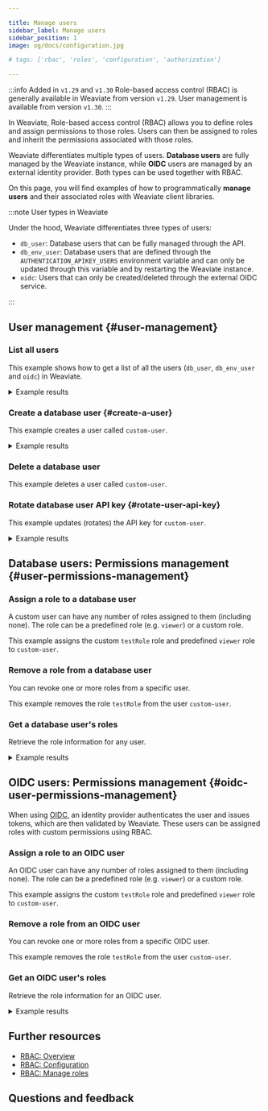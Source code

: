 ```yaml
---

title: Manage users
sidebar_label: Manage users
sidebar_position: 1
image: og/docs/configuration.jpg

# tags: ['rbac', 'roles', 'configuration', 'authorization']

---
```



:::info Added in `v1.29` and `v1.30`
Role-based access control (RBAC) is generally available in Weaviate from version `v1.29`.
User management is available from version `v1.30`.
:::

In Weaviate, Role-based access control (RBAC) allows you to define roles and assign permissions to those roles. Users can then be assigned to roles and inherit the permissions associated with those roles.

Weaviate differentiates multiple types of users. **Database users** are fully managed by the Weaviate instance, while **OIDC** users are managed by an external identity provider. Both types can be used together with RBAC.

On this page, you will find examples of how to programmatically **manage users** and their associated roles with Weaviate client libraries.

:::note User types in Weaviate

Under the hood, Weaviate differentiates three types of users:

- `db_user`: Database users that can be fully managed through the API.
- `db_env_user`: Database users that are defined through the `AUTHENTICATION_APIKEY_USERS` environment variable and can only be updated through this variable and by restarting the Weaviate instance.
- `oidc`: Users that can only be created/deleted through the external OIDC service.

:::

## User management <i class="fas fa-user-edit"></i> {#user-management}

### List all users

This example shows how to get a list of all the users (`db_user`, `db_env_user` and `oidc`) in Weaviate.

<Tabs className="code" groupId="languages">
  <TabItem value="py" label="Python">
  <FilteredTextBlock
    text={UserPyCode}
    startMarker="# START ListAllUsers"
    endMarker="# END ListAllUsers"
    language="py"
  />
  </TabItem>
  <TabItem value="ts" label="JavaScript/TypeScript">
    <FilteredTextBlock
      text={UserTSCode}
      startMarker="// START ListAllUsers"
      endMarker="// END ListAllUsers"
      language="ts"
    />
  </TabItem>
  <TabItem value="go" label="Go">
    <FilteredTextBlock
      text={GoCode}
      startMarker="// START ListAllUsers"
      endMarker="// END ListAllUsers"
      language="go"
    />
  </TabItem>
  <TabItem value="java" label="Java">
    <FilteredTextBlock
      text={JavaCode}
      startMarker="// START ListAllUsers"
      endMarker="// END ListAllUsers"
      language="java"
    />
  </TabItem>
</Tabs>

<details>
<summary>Example results</summary>

```text
[
  UserDB(user_id='custom-user', role_names=['viewer', 'testRole'], user_type=<UserTypes.DB_DYNAMIC: 'db_user'>, active=True),
  UserDB(user_id='root-user', role_names=['root'], user_type=<UserTypes.DB_STATIC: 'db_env_user'>, active=True)
]
```

</details>

### Create a database user {#create-a-user}

This example creates a user called `custom-user`.

<Tabs className="code" groupId="languages">
  <TabItem value="py" label="Python">
  <FilteredTextBlock
    text={UserPyCode}
    startMarker="# START CreateUser"
    endMarker="# END CreateUser"
    language="py"
  />
  </TabItem>
  <TabItem value="ts" label="JavaScript/TypeScript">
    <FilteredTextBlock
      text={UserTSCode}
      startMarker="// START CreateUser"
      endMarker="// END CreateUser"
      language="ts"
    />
  </TabItem>
  <TabItem value="go" label="Go">
    <FilteredTextBlock
      text={GoCode}
      startMarker="// START CreateUser"
      endMarker="// END CreateUser"
      language="go"
    />
  </TabItem>
  <TabItem value="java" label="Java">
    <FilteredTextBlock
      text={JavaCode}
      startMarker="// START CreateUser"
      endMarker="// END CreateUser"
      language="java"
    />
  </TabItem>
</Tabs>

<details>
<summary>Example results</summary>

```text
RXF1dU1VcWM1Q3hvVndYT0F1OTBOTDZLZWx0ME5kbWVJRVdPL25EVW12QT1fMXlDUEhUNjhSMlNtazdHcV92MjAw
```

</details>

### Delete a database user

This example deletes a user called `custom-user`.

<Tabs className="code" groupId="languages">
  <TabItem value="py" label="Python">
  <FilteredTextBlock
    text={UserPyCode}
    startMarker="# START DeleteUser"
    endMarker="# END DeleteUser"
    language="py"
  />
  </TabItem>
  <TabItem value="ts" label="JavaScript/TypeScript">
  <FilteredTextBlock
    text={UserTSCode}
    startMarker="// START DeleteUser"
    endMarker="// END DeleteUser"
    language="ts"
  />
  </TabItem>
  <TabItem value="go" label="Go">
    <FilteredTextBlock
      text={GoCode}
      startMarker="// START DeleteUser"
      endMarker="// END DeleteUser"
      language="go"
    />
  </TabItem>
  <TabItem value="java" label="Java">
    <FilteredTextBlock
      text={JavaCode}
      startMarker="// START DeleteUser"
      endMarker="// END DeleteUser"
      language="java"
    />
  </TabItem>
</Tabs>

### Rotate database user API key {#rotate-user-api-key}

This example updates (rotates) the API key for `custom-user`.

<Tabs className="code" groupId="languages">
  <TabItem value="py" label="Python">
  <FilteredTextBlock
    text={UserPyCode}
    startMarker="# START RotateApiKey"
    endMarker="# END RotateApiKey"
    language="py"
  />
  </TabItem>
  <TabItem value="ts" label="JavaScript/TypeScript">
    <FilteredTextBlock
      text={UserTSCode}
      startMarker="// START RotateApiKey"
      endMarker="// END RotateApiKey"
      language="ts"
    />
  </TabItem>
  <TabItem value="go" label="Go">
    <FilteredTextBlock
      text={GoCode}
      startMarker="// START RotateApiKey"
      endMarker="// END RotateApiKey"
      language="go"
    />
  </TabItem>
  <TabItem value="java" label="Java">
    <FilteredTextBlock
      text={JavaCode}
      startMarker="// START RotateApiKey"
      endMarker="// END RotateApiKey"
      language="java"
    />
  </TabItem>
</Tabs>

<details>
<summary>Example results</summary>

```text
SSs3WGVFbUxMVFhlOEsxVVMrQVBzM1VhQTJIM2xXWngwY01HaXFYVnM1az1fMXlDUEhUNjhSMlNtazdHcV92MjAw
```

</details>

## Database users: Permissions management <i class="fas fa-user-lock"></i> {#user-permissions-management}

### Assign a role to a database user

A custom user can have any number of roles assigned to them (including none). The role can be a predefined role (e.g. `viewer`) or a custom role.

This example assigns the custom `testRole` role and predefined `viewer` role to `custom-user`.

<Tabs className="code" groupId="languages">
  <TabItem value="py" label="Python">
  <FilteredTextBlock
    text={UserPyCode}
    startMarker="# START AssignRole"
    endMarker="# END AssignRole"
    language="py"
  />
  </TabItem>
  <TabItem value="ts" label="JavaScript/TypeScript">
  <FilteredTextBlock
    text={UserTSCode}
    startMarker="// START AssignRole"
    endMarker="// END AssignRole"
    language="ts"
  />
  </TabItem>
  <TabItem value="go" label="Go">
    <FilteredTextBlock
      text={GoCode}
      startMarker="// START AssignRole"
      endMarker="// END AssignRole"
      language="go"
    />
  </TabItem>
  <TabItem value="java" label="Java">
    <FilteredTextBlock
      text={JavaCode}
      startMarker="// START AssignRole"
      endMarker="// END AssignRole"
      language="java"
    />
  </TabItem>
</Tabs>

### Remove a role from a database user

You can revoke one or more roles from a specific user.

This example removes the role `testRole` from the user `custom-user`.

<Tabs className="code" groupId="languages">
<TabItem value="py" label="Python">
  <FilteredTextBlock
    text={UserPyCode}
    startMarker="# START RevokeRoles"
    endMarker="# END RevokeRoles"
    language="py"
    />
  </TabItem>
  <TabItem value="ts" label="JavaScript/TypeScript">
  <FilteredTextBlock
      text={UserTSCode}
      startMarker="// START RevokeRoles"
      endMarker="// END RevokeRoles"
      language="ts"
    />
  </TabItem>
  <TabItem value="go" label="Go">
    <FilteredTextBlock
      text={GoCode}
      startMarker="// START RevokeRoles"
      endMarker="// END RevokeRoles"
      language="go"
    />
  </TabItem>
  <TabItem value="java" label="Java">
    <FilteredTextBlock
      text={JavaCode}
      startMarker="// START RevokeRoles"
      endMarker="// END RevokeRoles"
      language="java"
    />
  </TabItem>
</Tabs>

### Get a database user's roles

Retrieve the role information for any user.

<Tabs className="code" groupId="languages">
<TabItem value="py" label="Python">
  <FilteredTextBlock
    text={UserPyCode}
    startMarker="# START ListUserRoles"
    endMarker="# END ListUserRoles"
    language="py"
    />
  </TabItem>
  <TabItem value="ts" label="JavaScript/TypeScript">
    <FilteredTextBlock
      text={UserTSCode}
      startMarker="// START ListUserRoles"
      endMarker="// END ListUserRoles"
      language="ts"
    />
  </TabItem>
  <TabItem value="go" label="Go">
    <FilteredTextBlock
      text={GoCode}
      startMarker="// START ListUserRoles"
      endMarker="// END ListUserRoles"
      language="go"
    />
  </TabItem>
  <TabItem value="java" label="Java">
    <FilteredTextBlock
      text={JavaCode}
      startMarker="// START ListUserRoles"
      endMarker="// END ListUserRoles"
      language="java"
    />
  </TabItem>
</Tabs>

<details>
<summary>Example results</summary>

```text
testRole
viewer
```

</details>

## OIDC users: Permissions management <i class="fas fa-user-lock"></i> {#oidc-user-permissions-management}

When using [OIDC](/deploy/configuration/oidc.md), an identity provider authenticates the user and issues tokens, which are then validated by Weaviate. These users can be assigned roles with custom permissions using RBAC.

### Assign a role to an OIDC user

An OIDC user can have any number of roles assigned to them (including none). The role can be a predefined role (e.g. `viewer`) or a custom role.

This example assigns the custom `testRole` role and predefined `viewer` role to `custom-user`.

<Tabs className="code" groupId="languages">
  <TabItem value="py" label="Python">
  <FilteredTextBlock
    text={OidcUserPyCode}
    startMarker="# START AssignOidcUserRole"
    endMarker="# END AssignOidcUserRole"
    language="py"
  />
  </TabItem>
  <TabItem value="ts" label="JavaScript/TypeScript">
    <FilteredTextBlock
      text={OidcUserTSCode}
      startMarker="// START AssignOidcUserRole"
      endMarker="// END AssignOidcUserRole"
      language="ts"
    />
  </TabItem>
  <TabItem value="go" label="Go">
    <FilteredTextBlock
      text={OidcUserGoCode}
      startMarker="// START AssignOidcUserRole"
      endMarker="// END AssignOidcUserRole"
      language="go"
    />
  </TabItem>
  <TabItem value="java" label="Java">
    <FilteredTextBlock
      text={OidcUserJavaCode}
      startMarker="// START AssignOidcUserRole"
      endMarker="// END AssignOidcUserRole"
      language="java"
    />
  </TabItem>
</Tabs>

### Remove a role from an OIDC user

You can revoke one or more roles from a specific OIDC user.

This example removes the role `testRole` from the user `custom-user`.

<Tabs className="code" groupId="languages">
<TabItem value="py" label="Python">
  <FilteredTextBlock
    text={OidcUserPyCode}
    startMarker="# START RevokeOidcUserRoles"
    endMarker="# END RevokeOidcUserRoles"
    language="py"
    />
  </TabItem>
  <TabItem value="ts" label="JavaScript/TypeScript">
    <FilteredTextBlock
      text={OidcUserTSCode}
      startMarker="// START RevokeOidcUserRoles"
      endMarker="// END RevokeOidcUserRoles"
      language="ts"
    />
  </TabItem>
  <TabItem value="go" label="Go">
    <FilteredTextBlock
      text={OidcUserGoCode}
      startMarker="// START RevokeOidcUserRoles"
      endMarker="// END RevokeOidcUserRoles"
      language="go"
    />
  </TabItem>
  <TabItem value="java" label="Java">
    <FilteredTextBlock
      text={OidcUserJavaCode}
      startMarker="// START RevokeOidcUserRoles"
      endMarker="// END RevokeOidcUserRoles"
      language="java"
    />
  </TabItem>
</Tabs>

### Get an OIDC user's roles

Retrieve the role information for an OIDC user.

<Tabs className="code" groupId="languages">
<TabItem value="py" label="Python">
  <FilteredTextBlock
    text={OidcUserPyCode}
    startMarker="# START ListOidcUserRoles"
    endMarker="# END ListOidcUserRoles"
    language="py"
    />
  </TabItem>
  <TabItem value="ts" label="JavaScript/TypeScript">
    <FilteredTextBlock
      text={OidcUserTSCode}
      startMarker="// START ListOidcUserRoles"
      endMarker="// END ListOidcUserRoles"
      language="ts"
    />
  </TabItem>
  <TabItem value="go" label="Go">
    <FilteredTextBlock
      text={OidcUserGoCode}
      startMarker="// START ListOidcUserRoles"
      endMarker="// END ListOidcUserRoles"
      language="go"
    />
  </TabItem>
  <TabItem value="java" label="Java">
    <FilteredTextBlock
      text={OidcUserJavaCode}
      startMarker="// START ListOidcUserRoles"
      endMarker="// END ListOidcUserRoles"
      language="java"
    />
  </TabItem>
</Tabs>

<details>
<summary>Example results</summary>

```text
testRole
viewer
```

</details>

## Further resources

- [RBAC: Overview](./index.mdx)
- [RBAC: Configuration](/deploy/configuration/configuring-rbac.md)
- [RBAC: Manage roles](./manage-roles.mdx)

## Questions and feedback


<DocsFeedback />
